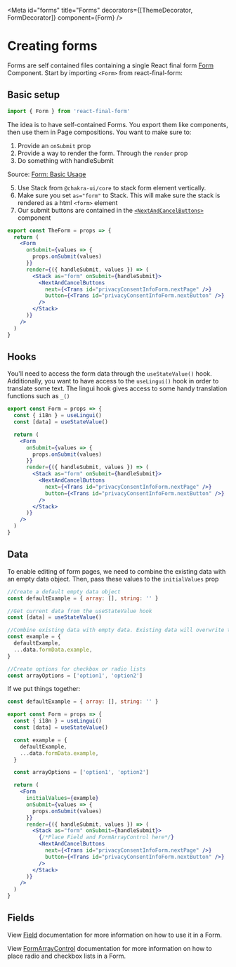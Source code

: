 
<Meta
  id="forms"
  title="Forms"
  decorators={[ThemeDecorator, FormDecorator]}
  component={Form}
/>

# Creating forms

Forms are self contained files containing a single React final form [Form](https://final-form.org/docs/react-final-form/api/Form) Component. Start by importing `<Form>` from react-final-form:

## Basic setup

```jsx
import { Form } from 'react-final-form'
```

The idea is to have self-contained Forms. You export them like components, then use them in Page compositions. You want to make sure to:

1. Provide an `onSubmit` prop
2. Provide a way to render the form. Through the `render` prop
3. Do something with handleSubmit

Source: [Form: Basic Usage](https://final-form.org/docs/react-final-form/api/Form)

5. Use Stack from `@chakra-ui/core` to stack form element vertically.
6. Make sure you set `as="form"` to Stack. This will make sure the stack is rendered as a html `<form>` element
7. Our submit buttons are contained in the [`<NextAndCancelButtons>`](/?path=/docs/components-button--next-and-cancel-buttons) component

```jsx
export const TheForm = props => {
  return (
    <Form
      onSubmit={values => {
        props.onSubmit(values)
      }}
      render={({ handleSubmit, values }) => (
        <Stack as="form" onSubmit={handleSubmit}>
          <NextAndCancelButtons
            next={<Trans id="privacyConsentInfoForm.nextPage" />}
            button={<Trans id="privacyConsentInfoForm.nextButton" />}
          />
        </Stack>
      )}
    />
  )
}
```

## Hooks

You'll need to access the form data through the `useStateValue()` hook. Additionally, you want to have access to the `useLingui()` hook in order to translate some text. The lingui hook gives access to some handy translation functions such as `_()`

```jsx
export const Form = props => {
  const { i18n } = useLingui()
  const [data] = useStateValue()

  return (
    <Form
      onSubmit={values => {
        props.onSubmit(values)
      }}
      render={({ handleSubmit, values }) => (
        <Stack as="form" onSubmit={handleSubmit}>
          <NextAndCancelButtons
            next={<Trans id="privacyConsentInfoForm.nextPage" />}
            button={<Trans id="privacyConsentInfoForm.nextButton" />}
          />
        </Stack>
      )}
    />
  )
}
```

## Data

To enable editing of form pages, we need to combine the existing data with an empty data object. Then, pass these values to the `initialValues` prop

```jsx
//Create a default empty data object
const defaultExample = { array: [], string: '' }

//Get current data from the useStateValue hook
const [data] = useStateValue()

//Combine existing data with empty data. Existing data will overwrite the default data
const example = {
  defaultExample,
  ...data.formData.example,
}

//Create options for checkbox or radio lists
const arrayOptions = ['option1', 'option2']
```

If we put things together:

```jsx
const defaultExample = { array: [], string: '' }

export const Form = props => {
  const { i18n } = useLingui()
  const [data] = useStateValue()

  const example = {
    defaultExample,
    ...data.formData.example,
  }

  const arrayOptions = ['option1', 'option2']

  return (
    <Form
      initialValues={example}
      onSubmit={values => {
        props.onSubmit(values)
      }}
      render={({ handleSubmit, values }) => (
        <Stack as="form" onSubmit={handleSubmit}>
          {/*Place Field and FormArrayControl here*/}
          <NextAndCancelButtons
            next={<Trans id="privacyConsentInfoForm.nextPage" />}
            button={<Trans id="privacyConsentInfoForm.nextButton" />}
          />
        </Stack>
      )}
    />
  )
}
```

## Fields

View [Field](/?path=/docs/components-field--input-field) documentation for more information on how to use it in a Form.

View [FormArrayControl](/?path=/docs/components-form-array-control--default-story) documentation for more information on how to place radio and checkbox lists in a Form.
